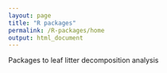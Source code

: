 ```yaml
---
layout: page
title: "R packages"
permalink: /R-packages/home
output: html_document
---
```


Packages to leaf litter decomposition analysis
